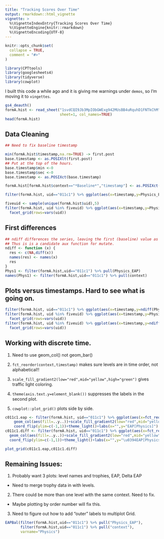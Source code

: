 ```yaml
---
title: "Tracking Scores Over Time"
output: rmarkdown::html_vignette
vignette: >
  %\VignetteIndexEntry{Tracking Scores Over Time}
  %\VignetteEngine{knitr::rmarkdown}
  %\VignetteEncoding{UTF-8}
---
```


```r
knitr::opts_chunk$set(
  collapse = TRUE,
  comment = "#>"
)
```

```r
library(CPTtools)
library(googlesheets4)
library(tidyverse)
library(cowplot)
```

I built this code a while ago and it is giving me warnings under
`demos`, so I'm moving it to `vingettes`.


```r
gs4_deauth()
formA.hist <- read_sheet("1svdCQI9Jb3MpIObGWExg942MUsBB4uRquhD1FNTkChM",
                         sheet=1, col_names=TRUE)
head(formA.hist)
```
## Data Cleaning

```r

## Need to fix baseline timestamp

min(formA.hist$timestamp,na.rm=TRUE) -> first.post
base.timestamp <- as.POSIXlt(first.post)
## Put at the top of the hours.
base.timestamp$min <-0
base.timestamp$sec <-0
base.timestamp <- as.POSIXct(base.timestamp)

formA.hist[formA.hist$context=="*Baseline*","timestamp"] <- as.POSIXct(base.timestamp)

filter(formA.hist, uid=="011c1") %>% ggplot(aes(x=timestamp,y=Physics_EAP)) + geom_line() + geom_text(aes(label=context))

```

```r
fiveuid <- sample(unique(formA.hist$uid),5)
filter(formA.hist, uid %in% fiveuid) %>% ggplot(aes(x=timestamp,y=Physics_EAP)) + geom_line() +
  facet_grid(rows=vars(uid))

```

## First differences

```r
## ndiff differences the series, leaving the first (baseline) value as NA.
## Thus is is a candidate aux function for mutate.
ndiff <- function (x) {
  res <- c(NA,diff(x))
  names(res) <- names(x)
  res
}
Phys1 <- filter(formA.hist,uid=="011c1") %>% pull(Physics_EAP)
names(Phys1) <- filter(formA.hist,uid=="011c1") %>% pull(context)

```


## Plots versus timestamps.  Hard to see what is going on.

```r
filter(formA.hist, uid=="011c1") %>% ggplot(aes(x=timestamp,y=ndiff(Physics_EAP))) + geom_line()
filter(formA.hist, uid %in% fiveuid) %>% ggplot(aes(x=timestamp,y=Physics_EAP)) + geom_line() +
  facet_grid(rows=vars(uid))
filter(formA.hist, uid %in% fiveuid) %>% ggplot(aes(x=timestamp,y=ndiff(Physics_EAP))) + geom_line() +
  facet_grid(rows=vars(uid))

```

## Working with discrete time.

1) Need to use geom_col() not geom_bar()

2) `fct_reorder(context,timestamp)` makes sure levels are in time
order, not alphabetical!!
3) `scale_fill_gradient2(low="red",mid="yellow",high="green")` gives
traffic light coloring. 

4) `theme(axis.text.y=element_blank())` suppresses the labels in the
second plot. 
5) `cowplot::plot_grid()` plots side by side.

```r
c011c1.eap <- filter(formA.hist, uid=="011c1") %>% ggplot(aes(x=fct_reorder(context,timestamp),y=Physics_EAP)) +
    geom_col(aes(fill=..y..))+scale_fill_gradient2(low="red",mid="yellow",high="green",midpoint=0)+
    coord_flip(ylim=c(-1,1))+theme_light()+labs(x="",y="EAP[Physics]")
c011c1.diff <- filter(formA.hist, uid=="011c1") %>% ggplot(aes(x=fct_reorder(context,timestamp),y=ndiff(Physics_EAP))) +
  geom_col(aes(fill=..y..))+scale_fill_gradient2(low="red",mid="yellow",high="green",midpoint=0)+
  coord_flip(ylim=c(-1,1))+theme_light()+labs(x="",y="\u0394EAP[Physics]") + theme(axis.text.y=element_blank())

plot_grid(c011c1.eap,c011c1.diff)

```

## Remaining Issues:

1) Probably want 3 plots:  level names and trophies, EAP, Delta EAP

* Need to merge trophy data in with levels.

2) There could be more than one level with the same context.  Need to fix.

*  Maybe plotting by order number will fix this.

3) Need to figure out how to add "outer" labels to multiplot Grid.

```r
EAPBal(filter(formA.hist,uid=="011c1") %>% pull("Physics_EAP"),
       filter(formA.hist,uid=="011c1") %>% pull("context"),
       varname="Physics")

```


